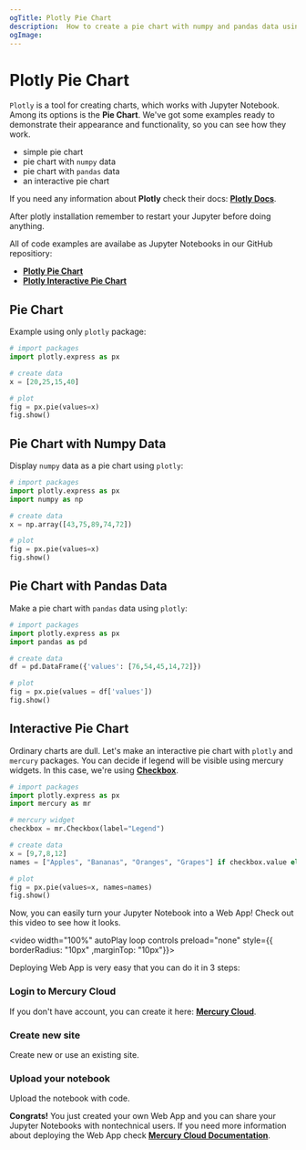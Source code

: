 ```yaml
---
ogTitle: Plotly Pie Chart 
description:  How to create a pie chart with numpy and pandas data using the plotly (Python package) in Jupyter Notebook.
ogImage:
---
```



# Plotly Pie Chart

`Plotly` is a tool for creating charts, which works with Jupyter Notebook. Among its options is the **Pie Chart**. We've got some examples ready to demonstrate their appearance and functionality, so you can see how they work.

- simple pie chart  
- pie chart with `numpy` data
- pie chart with `pandas` data
- an interactive pie chart 

If you need any information about **Plotly** check their docs: [**Plotly Docs**](https://plotly.com/python/).

<Callout type="info">
  After plotly installation remember to restart your Jupyter before doing anything.
</Callout>

All of code examples are availabe as Jupyter Notebooks in our GitHub repositiory:
- [**Plotly Pie Chart**](https://github.com/mljar/mercury-integrations/blob/main/visualizations/plotly/plotly-pie-chart.ipynb)
- [**Plotly Interactive Pie Chart**](https://github.com/mljar/mercury-integrations/blob/main/visualizations/plotly/plotly-interactive-pie-chart.ipynb)

## Pie Chart 

Example using only `plotly` package:

```python 
# import packages 
import plotly.express as px 

# create data 
x = [20,25,15,40]

# plot 
fig = px.pie(values=x)
fig.show()
```

<Screenshot src={simplechartPng} alt="Simple plotly pie chart" />

## Pie Chart with Numpy Data

Display `numpy` data as a pie chart using `plotly`:

```python 
# import packages 
import plotly.express as px 
import numpy as np

# create data 
x = np.array([43,75,89,74,72])

# plot 
fig = px.pie(values=x)
fig.show()
```

<Screenshot src={numpychartPng} alt="Plotly pie chart with numpy data. " />

## Pie Chart with Pandas Data

Make a pie chart with `pandas` data using `plotly`:

```python
# import packages 
import plotly.express as px 
import pandas as pd 

# create data 
df = pd.DataFrame({'values': [76,54,45,14,72]})

# plot 
fig = px.pie(values = df['values'])
fig.show()
```

<Screenshot src={pandaschartPng} alt="Plotly pie chart with pandas data." />

## Interactive Pie Chart 

Ordinary charts are dull. Let's make an interactive pie chart with `plotly` and `mercury` packages. You can decide if legend will be visible using mercury widgets. In this case, we're using [**Checkbox**](https://runmercury.com/docs/input-widgets/checkbox/).

```python
# import packages
import plotly.express as px 
import mercury as mr
```

```python
# mercury widget
checkbox = mr.Checkbox(label="Legend")
```

```python
# create data 
x = [9,7,8,12]
names = ["Apples", "Bananas", "Oranges", "Grapes"] if checkbox.value else None

# plot
fig = px.pie(values=x, names=names)
fig.show()
```

Now, you can easily turn your Jupyter Notebook into a Web App! Check out this video to see how it looks.

<video width="100%" autoPlay loop controls preload="none" style={{ borderRadius: "10px" ,marginTop: "10px"}}>
  <source
    src="/images/integrations/plotly/pie-chart/plotly-mercury.mp4"
    type="video/mp4"
  />
</video>

Deploying Web App is very easy that you can do it in 3 steps:

<div className="steps-container">

### Login to Mercury Cloud

If you don't have account, you can create it here: [**Mercury Cloud**](https://cloud.runmercury.com/register).

### Create new site

Create new or use an existing site. 

### Upload your notebook

Upload the notebook with code.

</div>

**Congrats!** You just created your own Web App and you can share your Jupyter Notebooks with nontechnical users. If you need more information about deploying the Web App check [**Mercury Cloud Documentation**](https://runmercury.com/docs/cloud/).